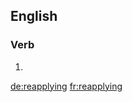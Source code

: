 ==English==

===Verb===
{{head|en|present participle}}

# {{present participle of|reapply|lang=en|nocat=1}}

[[de:reapplying]]
[[fr:reapplying]]